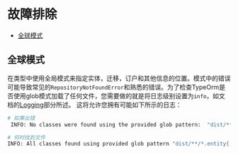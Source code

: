# 故障排除

* [全球模式](#全球模式)

## 全球模式

在类型中使用全局模式来指定实体，迁移，订户和其他信息的位置。模式中的错误可能导致常见的`RepositoryNotFoundError`和熟悉的错误。为了检查TypeOrm是否使用glob模式加载了任何文件，您需要做的就是将日志级别设置为`info`，如文档的[Logging](./logging)部分所述。 这将允许您拥有可能如下所示的日志：

```bash
# 如果出错
 INFO: No classes were found using the provided glob pattern:  "dist/**/*.entity{.ts}"
```
```bash
# 何时找到文件
INFO: All classes found using provided glob pattern "dist/**/*.entity{.js,.ts}" : "dist/app/user/user.entity.js | dist/app/common/common.entity.js"
```